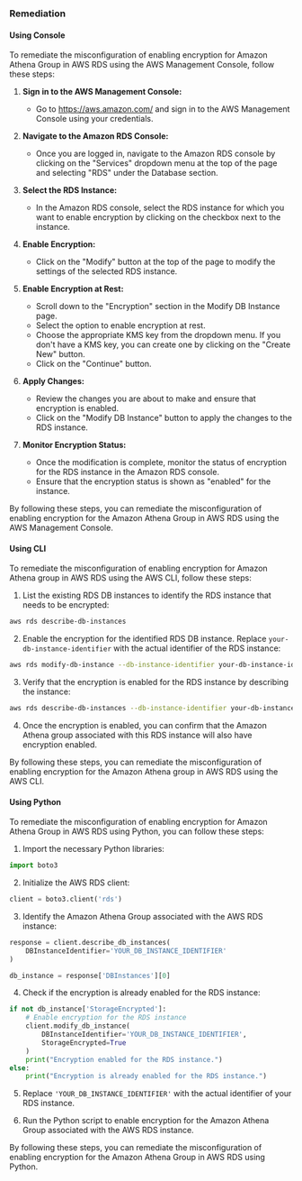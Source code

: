 ### Remediation

#### Using Console

To remediate the misconfiguration of enabling encryption for Amazon Athena Group in AWS RDS using the AWS Management Console, follow these steps:

1. **Sign in to the AWS Management Console:**
   - Go to https://aws.amazon.com/ and sign in to the AWS Management Console using your credentials.

2. **Navigate to the Amazon RDS Console:**
   - Once you are logged in, navigate to the Amazon RDS console by clicking on the "Services" dropdown menu at the top of the page and selecting "RDS" under the Database section.

3. **Select the RDS Instance:**
   - In the Amazon RDS console, select the RDS instance for which you want to enable encryption by clicking on the checkbox next to the instance.

4. **Enable Encryption:**
   - Click on the "Modify" button at the top of the page to modify the settings of the selected RDS instance.

5. **Enable Encryption at Rest:**
   - Scroll down to the "Encryption" section in the Modify DB Instance page.
   - Select the option to enable encryption at rest.
   - Choose the appropriate KMS key from the dropdown menu. If you don't have a KMS key, you can create one by clicking on the "Create New" button.
   - Click on the "Continue" button.

6. **Apply Changes:**
   - Review the changes you are about to make and ensure that encryption is enabled.
   - Click on the "Modify DB Instance" button to apply the changes to the RDS instance.

7. **Monitor Encryption Status:**
   - Once the modification is complete, monitor the status of encryption for the RDS instance in the Amazon RDS console.
   - Ensure that the encryption status is shown as "enabled" for the instance.

By following these steps, you can remediate the misconfiguration of enabling encryption for the Amazon Athena Group in AWS RDS using the AWS Management Console.

#### Using CLI

To remediate the misconfiguration of enabling encryption for Amazon Athena group in AWS RDS using the AWS CLI, follow these steps:

1. List the existing RDS DB instances to identify the RDS instance that needs to be encrypted:
```bash
aws rds describe-db-instances
```

2. Enable the encryption for the identified RDS DB instance. Replace `your-db-instance-identifier` with the actual identifier of the RDS instance:
```bash
aws rds modify-db-instance --db-instance-identifier your-db-instance-identifier --storage-encrypted
```

3. Verify that the encryption is enabled for the RDS instance by describing the instance:
```bash
aws rds describe-db-instances --db-instance-identifier your-db-instance-identifier
```

4. Once the encryption is enabled, you can confirm that the Amazon Athena group associated with this RDS instance will also have encryption enabled.

By following these steps, you can remediate the misconfiguration of enabling encryption for the Amazon Athena group in AWS RDS using the AWS CLI.

#### Using Python

To remediate the misconfiguration of enabling encryption for Amazon Athena Group in AWS RDS using Python, you can follow these steps:

1. Import the necessary Python libraries:
```python
import boto3
```

2. Initialize the AWS RDS client:
```python
client = boto3.client('rds')
```

3. Identify the Amazon Athena Group associated with the AWS RDS instance:
```python
response = client.describe_db_instances(
    DBInstanceIdentifier='YOUR_DB_INSTANCE_IDENTIFIER'
)

db_instance = response['DBInstances'][0]
```

4. Check if the encryption is already enabled for the RDS instance:
```python
if not db_instance['StorageEncrypted']:
    # Enable encryption for the RDS instance
    client.modify_db_instance(
        DBInstanceIdentifier='YOUR_DB_INSTANCE_IDENTIFIER',
        StorageEncrypted=True
    )
    print("Encryption enabled for the RDS instance.")
else:
    print("Encryption is already enabled for the RDS instance.")
```

5. Replace `'YOUR_DB_INSTANCE_IDENTIFIER'` with the actual identifier of your RDS instance.

6. Run the Python script to enable encryption for the Amazon Athena Group associated with the AWS RDS instance.

By following these steps, you can remediate the misconfiguration of enabling encryption for the Amazon Athena Group in AWS RDS using Python.

